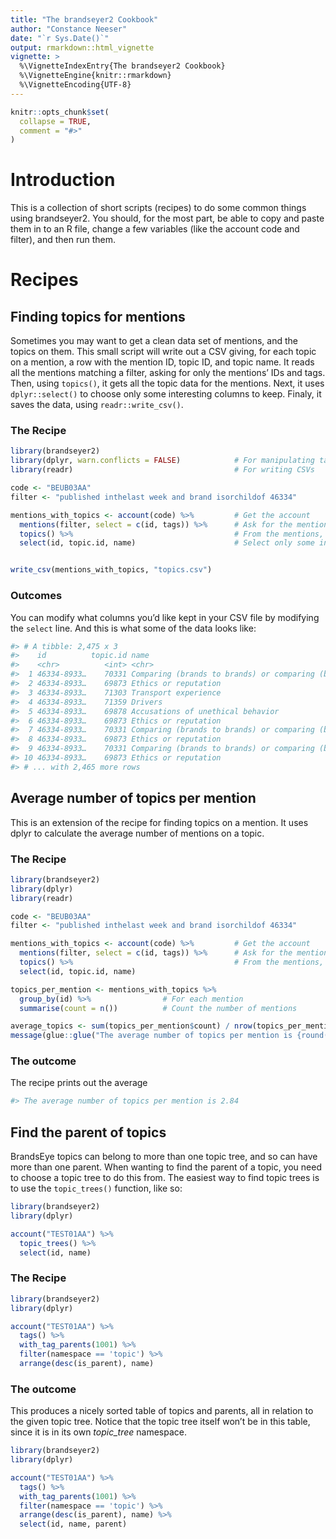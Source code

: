 ```yaml
---
title: "The brandseyer2 Cookbook"
author: "Constance Neeser"
date: "`r Sys.Date()`"
output: rmarkdown::html_vignette
vignette: >
  %\VignetteIndexEntry{The brandseyer2 Cookbook}
  %\VignetteEngine{knitr::rmarkdown}
  %\VignetteEncoding{UTF-8}
---
```


```r
knitr::opts_chunk$set(
  collapse = TRUE,
  comment = "#>"
)
```

# Introduction

This is a collection of short scripts (recipes) to do some common things
using brandseyer2. You should, for the most part, be able to copy and paste
them in to an R file, change a few variables (like the account code and filter),
and then run them.

# Recipes

## Finding topics for mentions

Sometimes you may want to get a clean data set of mentions, and the topics on them.
This small script will write out a CSV giving, for each topic on a mention, a row with the mention
ID, topic ID, and topic name. It reads all the mentions matching a filter, asking
for only the mentions' IDs and tags. Then, using `topics()`, it gets all the topic
data for the mentions. Next, it uses `dplyr::select()` to choose only some interesting
columns to keep. Finaly, it saves the data, using `readr::write_csv()`.

### The Recipe

```r
library(brandseyer2)
library(dplyr, warn.conflicts = FALSE)            # For manipulating tables
library(readr)                                    # For writing CSVs

code <- "BEUB03AA"
filter <- "published inthelast week and brand isorchildof 46334"

mentions_with_topics <- account(code) %>%         # Get the account
  mentions(filter, select = c(id, tags)) %>%      # Ask for the mentions (but only their IDs and tags)
  topics() %>%                                    # From the mentions, get specific topics
  select(id, topic.id, name)                      # Select only some interesting columns


write_csv(mentions_with_topics, "topics.csv")

```

### Outcomes

You can modify what columns you'd like kept in your CSV file by modifying the `select` line. 
And this is what some of the data looks like:

```r
#> # A tibble: 2,475 x 3
#>    id          topic.id name                                              
#>    <chr>          <int> <chr>                                             
#>  1 46334-8933…    70331 Comparing (brands to brands) or comparing (brands…
#>  2 46334-8933…    69873 Ethics or reputation                              
#>  3 46334-8933…    71303 Transport experience                              
#>  4 46334-8933…    71359 Drivers                                           
#>  5 46334-8933…    69878 Accusations of unethical behavior                 
#>  6 46334-8933…    69873 Ethics or reputation                              
#>  7 46334-8933…    70331 Comparing (brands to brands) or comparing (brands…
#>  8 46334-8933…    69873 Ethics or reputation                              
#>  9 46334-8933…    70331 Comparing (brands to brands) or comparing (brands…
#> 10 46334-8933…    69873 Ethics or reputation                              
#> # ... with 2,465 more rows
```

## Average number of topics per mention

This is an extension of the recipe for finding topics on a mention. It uses 
dplyr to calculate the average number of mentions on a topic. 

### The Recipe

```r
library(brandseyer2)
library(dplyr)
library(readr)

code <- "BEUB03AA"
filter <- "published inthelast week and brand isorchildof 46334"

mentions_with_topics <- account(code) %>%         # Get the account
  mentions(filter, select = c(id, tags)) %>%      # Ask for the mentions (but only their IDs and tags)
  topics() %>%                                    # From the mentions, get specific topics
  select(id, topic.id, name)

topics_per_mention <- mentions_with_topics %>%   
  group_by(id) %>%                # For each mention
  summarise(count = n())          # Count the number of mentions

average_topics <- sum(topics_per_mention$count) / nrow(topics_per_mention)
message(glue::glue("The average number of topics per mention is {round(average_topics, 2)}"))
```

### The outcome

The recipe prints out the average

```r
#> The average number of topics per mention is 2.84
```

## Find the parent of topics

BrandsEye topics can belong to more than one topic tree, and so can have more
than one parent. When wanting to find the parent of a topic, you need to choose
a topic tree to do this from. The easiest way to find topic trees is to use the
`topic_trees()` function, like so:

```r
library(brandseyer2)
library(dplyr)

account("TEST01AA") %>% 
  topic_trees() %>% 
  select(id, name)
```

### The Recipe

```r
library(brandseyer2)
library(dplyr)

account("TEST01AA") %>% 
  tags() %>% 
  with_tag_parents(1001) %>% 
  filter(namespace == 'topic') %>% 
  arrange(desc(is_parent), name)

```

### The outcome

This produces a nicely sorted table of topics and parents, all in relation
to the given topic tree. Notice that the topic tree itself won't be in this
table, since it is in its own *topic_tree* namespace.

```r
library(brandseyer2)
library(dplyr)

account("TEST01AA") %>% 
  tags() %>% 
  with_tag_parents(1001) %>% 
  filter(namespace == 'topic') %>% 
  arrange(desc(is_parent), name) %>% 
  select(id, name, parent)

```

